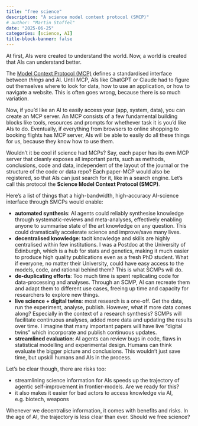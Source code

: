 ```yaml
---
title: "free science"
description: "A science model context protocol (SMCP)"
# author: "Martin Stoffel"
date: "2025-06-25"
categories: [science, AI]
title-block-banner: false
---
```


At first, AIs were created to understand the world. Now, a world is created that AIs can understand better.

The [Model Context Protocol (MCP)](https://modelcontextprotocol.io/introduction) defines a standardised interface between *things* and AI. Until MCP, AIs like ChatGPT or Claude had to figure out themselves where to look for data, how to use an application, or how to navigate a website. This is often goes wrong, because there is so much variation. 

Now, if you'd like an AI to easily access your (app, system, data), you can create an MCP server. An MCP consists of a few fundamental building blocks  like tools, resources and prompts for whethever task it is you'd like AIs to do. Eventually, if everything from browsers to online shopping to booking flights has MCP server, AIs will be able to easily do all these things for us, because they know how to use them.

Wouldn't it be cool if science had MCPs? Say, each paper has its own MCP server that cleanly exposes all important parts, such as methods, conclusions, code and data, independent of the layout of the journal or the structure of the code or data repo? Each paper-MCP would also be registered, so that AIs can just search for it, like in a search engine. Let's call this protocol the **Science Model Context Protocol (SMCP)**.

Here's a list of things that a high-bandwidth, high-accuracy AI-science interface through SMCPs would enable:

* **automated synthesis**: AI agents could reliably synthesise knowledge through systematic-reviews and meta-analyses, effectively enabling anyone to summarise state of the art knowledge on any question. This could dramatically accelerate science and improve/save many lives.
* **decentralised knowledge**: tacit knowledge and skills are highly centralised within few institutions. I was a Postdoc at the University of Edinburgh, which is a hub for stats and genetics, making it much easier to produce high quality publications even as a fresh PhD student. What if everyone, no matter their University, could have easy access to the models, code, and rational behind them? This is what SCMPs will do.
* **de-duplicating efforts**: Too much time is spent replicating code for data-processing and analyses. Through an SCMP, AI can recreate them and adapt them to different use cases, freeing up time and capacity for researchers to explore new things.
* **live science + digital twins**: most research is a one-off. Get the data, run the experiment, analyse, publish. However, what if more data comes along? Especially in the context of a research synthesis? SCMPs will facilitate continuous analyses, added more data and updating the results over time. I imagine that many important papers will have live "digital twins" which incorporate and publish continuous updates.
* **streamlined evaluation**: AI agents can review bugs in code, flaws in statistical modelling and experimental design. Humans can think evaluate the bigger picture and conclusions. This wouldn't just save time, but upskill humans and AIs in the process.

Let's be clear though, there are risks too:  

* streamlining science information for AIs speeds up the trajectory of agentic self-improvement in frontier-models. Are we ready for this?
* it also makes it easier for bad actors to access knowledge via AI, e.g. biotech, weapons 

Whenever we decentralise information, it comes with benefits and risks. In the age of AI, the trajectory is less clear than ever. Should we free science?

